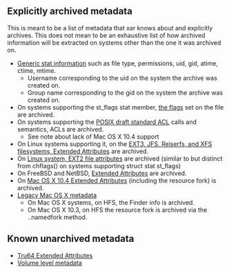 <!-- SUMMARY: Explicitly archived metadata -->
<!-- LABELS: Phase-Requirements -->

== Explicitly archived metadata ==

This is meant to be a list of metadata that xar knows about and explicitly archives.  This does not mean to be an exhaustive list of how archived information will be extracted on systems other than the one it was archived on.

* [[metadata_stat|Generic stat information]] such as file type, permissions, uid, gid, atime, ctime, mtime.
** Username corresponding to the uid on the system the archive was created on.
** Group name corresponding to the gid on the system the archive was created on.
* On systems supporting the st_flags stat member, [[metadata_chflags|the flags]] set on the file are archived.
* On systems supporting the [[metadata_posix1e_acls|POSIX draft standard ACL]] calls and semantics, ACLs are archived.
** See note about lack of Mac OS X 10.4 support
* On Linux systems supporting it, on the [[metadata_linux_ea|EXT3, JFS, Reiserfs, and XFS filesystems, Extended Attributes]] are archived.
* On [[metadata_linux_attrib|Linux system, EXT2 file attributes]] are archived (similar to but distinct from chflags() on systems supporting struct stat st_flags)
* On FreeBSD and NetBSD, [[metadata_bsd_ea|Extended Attributes]] are archived.
* On [[metadata_darwin_ea|Mac OS X 10.4 Extended Attributes]] (including the resource fork) is archived.
* [[metadata_darwin_legacy|Legacy Mac OS X metadata]]
** On Mac OS X systems, on HFS, the Finder info is archived.
** On Mac OS X 10.3, on HFS the resource fork is archived via the ..namedfork method.


== Known unarchived metadata ==
* [[metadata_tru64_ea|Tru64 Extended Attributes]]
* [[metadata_volume|Volume level metadata]]





